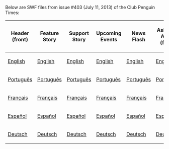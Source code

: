 Below are SWF files from issue #403 (July 11, 2013) of the Club Penguin Times:

<center>
{|class="wikitable" border="1"
!Header (front)
!Feature Story
!Support Story
!Upcoming Events
!News Flash
!Ask Aunt Arctic (front)
!Header (back)
!Ask Aunt Arctic (back)
!Jokes and Riddles
!Secrets
!Feature More
|-
|[[Media:ENNews403HeaderFront.swf|English]]||[[Media:ENNews403FeatureStory.swf|English]]||[[Media:ENNews403SupportStory.swf|English]]||[[Media:ENNews403UpcomingEvents.swf|English]]||[[Media:ENNews403NewsFlash.swf|English]]||[[Media:ENNews403AskAuntArcticFront.swf|English]]||[[Media:ENNews403HeaderBack.swf|English]]||[[Media:ENNews403AskAuntArcticBack.swf|English]]||[[Media:ENNews403JokesAndRiddles.swf|English]]||[[Media:ENNews403Secrets.swf|English]]||[[Media:ENNews403FeatureMore.swf|English]]
|-
|[[Media:PTNews403HeaderFront.swf|Português]]||[[Media:PTNews403FeatureStory.swf|Português]]||[[Media:PTNews403SupportStory.swf|Português]]||[[Media:PTNews403UpcomingEvents.swf|Português]]||[[Media:PTNews403NewsFlash.swf|Português]]||[[Media:PTNews403AskAuntArcticFront.swf|Português]]||[[Media:PTNews403HeaderBack.swf|Português]]||[[Media:PTNews403AskAuntArcticBack.swf|Português]]||[[Media:PTNews403JokesAndRiddles.swf|Português]]||[[Media:PTNews403Secrets.swf|Português]]||[[Media:PTNews403FeatureMore.swf|Português]]
|-
|[[Media:FRNews403HeaderFront.swf|Français]]||[[Media:FRNews403FeatureStory.swf|Français]]||[[Media:FRNews403SupportStory.swf|Français]]||[[Media:FRNews403UpcomingEvents.swf|Français]]||[[Media:FRNews403NewsFlash.swf|Français]]||[[Media:FRNews403AskAuntArcticFront.swf|Français]]||[[Media:FRNews403HeaderBack.swf|Français]]||[[Media:FRNews403AskAuntArcticBack.swf|Français]]||[[Media:FRNews403JokesAndRiddles.swf|Français]]||[[Media:FRNews403Secrets.swf|Français]]||[[Media:FRNews403FeatureMore.swf|Français]]
|-
|[[Media:ESNews403HeaderFront.swf|Español]]||[[Media:ESNews403FeatureStory.swf|Español]]||[[Media:ESNews403SupportStory.swf|Español]]||[[Media:ESNews403UpcomingEvents.swf|Español]]||[[Media:ESNews403NewsFlash.swf|Español]]||[[Media:ESNews403AskAuntArcticFront.swf|Español]]||[[Media:ESNews403HeaderBack.swf|Español]]||[[Media:ESNews403AskAuntArcticBack.swf|Español]]||[[Media:ESNews403JokesAndRiddles.swf|Español]]||[[Media:ESNews403Secrets.swf|Español]]||[[Media:ESNews403FeatureMore.swf|Español]]
|-
|[[Media:DENews403HeaderFront.swf|Deutsch]]||[[Media:DENews403FeatureStory.swf|Deutsch]]||[[Media:DENews403SupportStory.swf|Deutsch]]||[[Media:DENews403UpcomingEvents.swf|Deutsch]]||[[Media:DENews403NewsFlash.swf|Deutsch]]||[[Media:DENews403AskAuntArcticFront.swf|Deutsch]]||[[Media:DENews403HeaderBack.swf|Deutsch]]||[[Media:DENews403AskAuntArcticBack.swf|Deutsch]]||[[Media:DENews403JokesAndRiddles.swf|Deutsch]]||[[Media:DENews403Secrets.swf|Deutsch]]||[[Media:DENews403FeatureMore.swf|Deutsch]]
|}
</center>